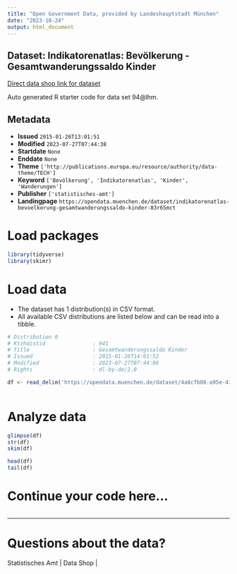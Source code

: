 ```yaml
---
title: "Open Government Data, provided by Landeshauptstadt München"
date: "2023-10-24"
output: html_document
---
```


## Dataset: Indikatorenatlas: Bevölkerung - Gesamtwanderungssaldo Kinder

[Direct data shop link for dataset](https://opendata.muenchen.de/dataset/indikatorenatlas-bevoelkerung-gesamtwanderungssaldo-kinder-83r65mct)

Auto generated R starter code for data set 94@lhm.

## Metadata

- **Issued** `2015-01-26T13:01:51`
- **Modified** `2023-07-27T07:44:38`
- **Startdate** `None`
- **Enddate** `None`
- **Theme** `['http://publications.europa.eu/resource/authority/data-theme/TECH']`
- **Keyword** `['Bevölkerung', 'Indikatorenatlas', 'Kinder', 'Wanderungen']`
- **Publisher** `['statistisches-amt']`
- **Landingpage** `https://opendata.muenchen.de/dataset/indikatorenatlas-bevoelkerung-gesamtwanderungssaldo-kinder-83r65mct`


# Load packages

```r

library(tidyverse)
library(skimr)

```

# Load data

-   The dataset has 1 distribution(s) in CSV format.
-   All available CSV distributions are listed below and can be read into a tibble.

```r

# Distribution 0
# Ktzhdistid               : 941
# Title                    : Gesamtwanderungssaldo Kinder
# Issued                   : 2015-01-26T14:01:52
# Modified                 : 2023-07-27T07:44:06
# Rights                   : dl-by-de/2.0

df <- read_delim('https://opendata.muenchen.de/dataset/4a8cfb08-a95e-431e-ba68-f282f2958a2d/resource/247e071b-b46e-4523-862c-db2ccd2ed302/download/indikat_bevoelkerung_gesamtwanderungssaldo_kinder_240723.csv')



```

# Analyze data

```r

glimpse(df)
str(df)
skim(df)

head(df)
tail(df)

```

# Continue your code here...

```r

```

------------------------------------------------------------------------

# Questions about the data?

Statistisches Amt | Data Shop | 
